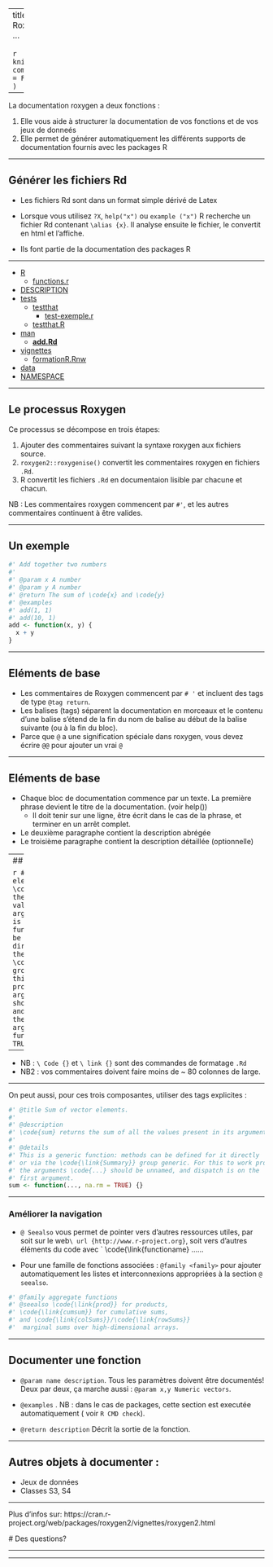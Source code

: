 
---
title: Documenter avec Roxygen
fontsize: 12pt
...




<!--
%\VignetteEngine{knitr::knitr}
%\VignetteIndexEntry{Generating Rd files}
-->

<!--
Rscript -e 'require(knitr); knit("roxygen2.Rmd")'; cp roxygen2.md ../markdown/; cd ../markdown/; make roxygen2.md.slides.pdf; cd ../Rmd
-->


```r
knitr::opts_chunk$set(
  comment = "#>",
  error = FALSE,
  tidy = FALSE
)
```

---

La documentation roxygen a deux fonctions : 

1. Elle vous aide à structurer la documentation de vos fonctions et de vos jeux de donneés
2. Elle permet de générer automatiquement les différents supports de documentation fournis avec les packages R

---

## Générer les fichiers Rd
* Les fichiers Rd sont dans un format simple dérivé de Latex

* Lorsque vous utilisez `?X`, `help("x")` ou `example ("x")` R recherche un fichier Rd contenant `\alias {x}`. Il analyse ensuite le fichier, le convertit en html et l'affiche.

* Ils font partie de la documentation des packages R

---


 * [R](./R)
	* [functions.r](./R/functions.r)
 * [DESCRIPTION](./DESCRIPTION)
 * [tests](./tests)
	* [testthat](./tests/testthat)
		* [test-exemple.r](./tests/testthat/test-exemple.r)
	* [testthat.R](./tests/testthat.R)
 * [man](./man)
	* **[add.Rd](./man/add.Rd)**
 * [vignettes](./vignettes)
	* [formationR.Rnw](./vignettes/formationR.Rnw)
 * [data](./data)
 * [NAMESPACE](./NAMESPACE)

---


## Le processus Roxygen

Ce processus se décompose en trois étapes:

1. Ajouter des commentaires suivant la syntaxe roxygen aux fichiers source.
2. `roxygen2::roxygenise()` convertit les commentaires roxygen en fichiers `.Rd`.
3. R convertit les fichiers `.Rd` en documentaion lisible par chacune et chacun.

NB : Les commentaires roxygen commencent par `#'`, et les autres commentaires continuent à être valides.

--- 

## Un exemple
```r
#' Add together two numbers
#'
#' @param x A number
#' @param y A number
#' @return The sum of \code{x} and \code{y}
#' @examples
#' add(1, 1)
#' add(10, 1)
add <- function(x, y) {
  x + y
}
```
---

## Eléments de base

+ Les commentaires de Roxygen commencent par `# '` et incluent des tags de type `@tag return`.
+ Les balises (tags) séparent la documentation en morceaux et le contenu d'une balise s'étend de la fin du nom de balise au début de la balise suivante (ou à la fin du bloc).
+ Parce que `@` a une signification spéciale dans roxygen, vous devez écrire `@@` pour ajouter un vrai `@`

---

## Eléments de base

+ Chaque bloc de documentation commence par un texte. La première phrase devient le titre de la documentation. (voir help())
	+ Il doit tenir sur une ligne, être écrit dans le cas de la phrase, et terminer en un arrêt complet.
+ Le deuxième paragraphe contient la description abrégée
+ Le troisième paragraphe contient la description détaillée (optionnelle)

---
## Exemple

```r
#' Sum of vector elements.
#'
#' \code{sum} returns the sum of all the values present in its arguments.
#'
#' This is a generic function: methods can be defined for it directly
#' or via the \code{\link{Summary}} group generic. For this to work properly,
#' the arguments \code{...} should be unnamed, and dispatch is on the
#' first argument.
sum <- function(..., na.rm = TRUE) {}
```

---

* NB : `\ Code {}` et `\ link {}` sont des commandes de formatage `.Rd` 
* NB2 : vos commentaires doivent faire moins de ~ 80 colonnes de large.

---

On peut aussi, pour ces trois composantes, utiliser des tags explicites :

```r
#' @title Sum of vector elements.
#'
#' @description
#' \code{sum} returns the sum of all the values present in its arguments.
#'
#' @details
#' This is a generic function: methods can be defined for it directly
#' or via the \code{\link{Summary}} group generic. For this to work properly,
#' the arguments \code{...} should be unnamed, and dispatch is on the
#' first argument.
sum <- function(..., na.rm = TRUE) {}
```

---

### Améliorer la navigation

+ `@ Seealso` vous permet de pointer vers d'autres ressources utiles, par soit sur le web` \ url {http://www.r-project.org} `, soit vers d'autres éléments du code avec ` \\code{\\link{functioname} ......

+ Pour une famille de fonctions associées :  `@family <family>` pour ajouter automatiquement les listes et interconnexions appropriées à la section `@ seealso`.

```r
#' @family aggregate functions
#' @seealso \code{\link{prod}} for products, 
#' \code{\link{cumsum}} for cumulative sums,
#' and \code{\link{colSums}}/\code{\link{rowSums}}
#'  marginal sums over high-dimensional arrays.
```

---

## Documenter une fonction

*   `@param name description`. Tous les paramètres doivent être documentés!
    Deux par deux, ça marche aussi : `@param x,y Numeric vectors`.

*   `@examples` . NB : dans le cas de packages, cette section est executée 
automatiquement ( voir `R CMD check`).

*   `@return description` Décrit la sortie de la fonction.

---

## Autres objets à documenter : 

- Jeux de données
- Classes S3, S4

---

Plus d'infos sur: 
https://cran.r-project.org/web/packages/roxygen2/vignettes/roxygen2.html

# Des questions?

---

---


